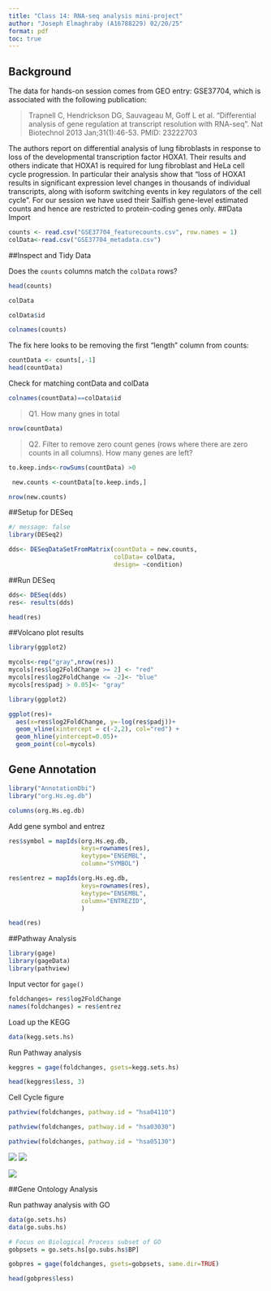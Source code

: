 ```yaml
---
title: "Class 14: RNA-seq analysis mini-project"
author: "Joseph Elmaghraby (A16788229) 02/20/25"
format: pdf
toc: true
---
```


## Background

The data  for hands-on session comes from GEO entry: GSE37704, which is associated with the following publication:

>Trapnell C, Hendrickson DG, Sauvageau M, Goff L et al. "Differential analysis of gene regulation at transcript resolution with RNA-seq". Nat Biotechnol 2013 Jan;31(1):46-53. PMID: 23222703

The authors report on differential analysis of lung fibroblasts in response to loss of the developmental transcription factor HOXA1. Their results and others indicate that HOXA1 is required for lung fibroblast and HeLa cell cycle progression. In particular their analysis show that "loss of HOXA1 results in significant expression level changes in thousands of individual transcripts, along with isoform switching events in key regulators of the cell cycle". For our session we have used their Sailfish gene-level estimated counts and hence are restricted to protein-coding genes only.
##Data Import

```r
counts <- read.csv("GSE37704_featurecounts.csv", row.names = 1)
colData<-read.csv("GSE37704_metadata.csv")
```

##Inspect and Tidy Data

Does the `counts` columns match the `colData` rows?

```r
head(counts)
```
```r
colData
```

```r
colData$id
```
```r
colnames(counts)
```

The fix here looks to be removing the first "length" column from counts:

```r
countData <- counts[,-1]
head(countData)
```

Check for matching contData and colData
```r
colnames(countData)==colData$id
```
>Q1. How many gnes in total

```r
nrow(countData)
```
>Q2. Filter to remove zero count genes (rows where there are zero counts in all columns). How many genes are left?

```r
to.keep.inds<-rowSums(countData) >0
```
```r
 new.counts <-countData[to.keep.inds,]
```
```r
nrow(new.counts)
```



##Setup for DESeq

```r
#/ message: false
library(DESeq2)
```

```r
dds<- DESeqDataSetFromMatrix(countData = new.counts,
                             colData= colData,
                             design= ~condition)
```

##Run DESeq

```r
dds<- DESeq(dds)
res<- results(dds)
```


```r
head(res)
```

##Volcano plot results
```r
library(ggplot2)
```
```r
mycols<-rep("gray",nrow(res))
mycols[res$log2FoldChange >= 2] <- "red"
mycols[res$log2FoldChange <= -2]<- "blue"
mycols[res$padj > 0.05]<- "gray"
```

```r
library(ggplot2)

ggplot(res)+
  aes(x=res$log2FoldChange, y=-log(res$padj))+
  geom_vline(xintercept = c(-2,2), col="red") +
  geom_hline(yintercept=0.05)+
  geom_point(col=mycols)
```

## Gene Annotation 
```r
library("AnnotationDbi")
library("org.Hs.eg.db")
```

```r
columns(org.Hs.eg.db)
```
 Add gene symbol and entrez 
 
```r
res$symbol = mapIds(org.Hs.eg.db,
                    keys=rownames(res), 
                    keytype="ENSEMBL",
                    column="SYMBOL")

res$entrez = mapIds(org.Hs.eg.db,
                    keys=rownames(res),
                    keytype="ENSEMBL",
                    column="ENTREZID",
                    )
```
```r
head(res)
```
 
##Pathway Analysis

```r
library(gage)
library(gageData)
library(pathview)
```
Input vector for `gage()`
```r
foldchanges= res$log2FoldChange
names(foldchanges) = res$entrez
```
Load up the KEGG 
```r
data(kegg.sets.hs)
```

Run Pathway analysis
```r
keggres = gage(foldchanges, gsets=kegg.sets.hs)
```

```r
head(keggres$less, 3)
```
Cell Cycle figure 

```r
pathview(foldchanges, pathway.id = "hsa04110")
```
```r
pathview(foldchanges, pathway.id = "hsa03030")
```
```r
pathview(foldchanges, pathway.id = "hsa05130")
```


![](hsa04110.png)
![](hsa03030.png)

![](hsa05130.png)


##Gene Ontology Analysis

Run pathway analysis with GO
```r
data(go.sets.hs)
data(go.subs.hs)

# Focus on Biological Process subset of GO
gobpsets = go.sets.hs[go.subs.hs$BP]

gobpres = gage(foldchanges, gsets=gobpsets, same.dir=TRUE)

head(gobpres$less)
```

